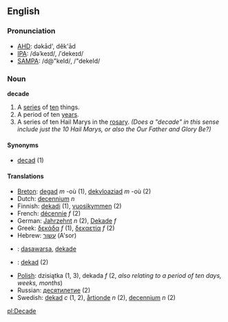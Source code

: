 ==English==
===Pronunciation===
*[[w:AHD|AHD]]: dəkād', dĕk'ād
*[[w:IPA|IPA]]: /dəˈkeɪd/, /ˈdekeɪd/
*[[w:SAMPA|SAMPA]]: /d@"keId/, /"dekeId/

===Noun===
'''decade'''

# A [[series]] of [[ten]] things.
# A period of ten [[year]]s.
# A series of ten Hail Marys in the [[rosary]]. ''(Does a "decade" in this sense include just the 10 Hail Marys, or also the Our Father and Glory Be?)''

====Synonyms====
*[[decad]] (1)

====Translations====
*[[Breton]]: [[degad]] ''m'' -où (1), [[dekvloaziad]] ''m'' -où (2)
*Dutch: [[decennium]] ''n''
*Finnish: [[dekadi]] (1), [[vuosikymmen]] (2)
*French: [[décennie]] ''f'' (2)
*German: [[Jahrzehnt]] ''n'' (2), [[Dekade]] ''f''
*Greek: [[δεκάδα]] ''f'' (1), [[δεκαετία]] ''f'' (2)
*Hebrew: [[עשור]] (A'sor)
*{{id}}: [[dasawarsa]], [[dekade]]
*{{ms}}: [[dekad]] (2)
*[[Polish]]: dzisiątka (1, 3), dekada ''f'' (2, ''also relating to a period of ten days, weeks, months'')
*Russian: [[десятилетие]] (2)
*Swedish: [[dekad]] ''c'' (1, 2), [[årtionde]] ''n'' (2), [[decennium]] ''n'' (2)

[[pl:Decade]]